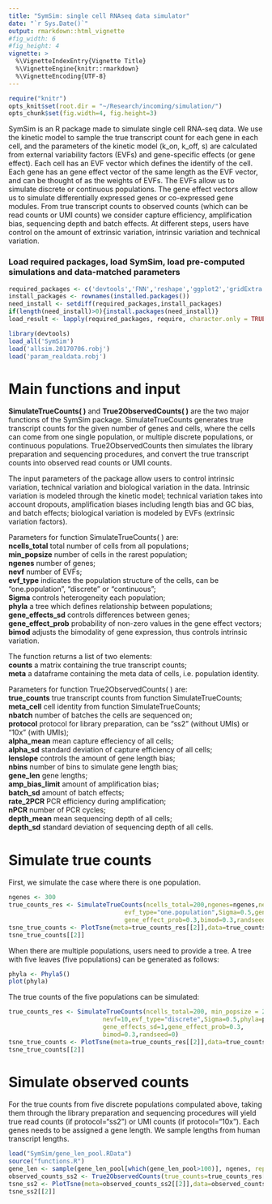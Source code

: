 ```yaml
---
title: "SymSim: single cell RNAseq data simulator"
date: "`r Sys.Date()`"
output: rmarkdown::html_vignette
#fig_width: 6 
#fig_height: 4 
vignette: >
  %\VignetteIndexEntry{Vignette Title}
  %\VignetteEngine{knitr::rmarkdown}
  %\VignetteEncoding{UTF-8}
---
```

```r
require("knitr")
opts_knit$set(root.dir = "~/Research/incoming/simulation/")
opts_chunk$set(fig.width=4, fig.height=3) 
```

SymSim is an R package made to simulate single cell RNA-seq data. We use
the kinetic model to sample the true transcript count for each gene in each
cell, and the parameters of the kinetic model (k_on, k_off, s) are calculated
from external variability factors (EVFs) and gene-specific effects (or gene
effect). Each cell has an EVF vector which defines the identify of the cell.
Each gene has an gene effect vector of the same length as the EVF vector,
and can be thought of as the weights of EVFs. The EVFs allow us to simulate
discrete or continuous populations. The gene effect vectors allow us to
simulate differentially expressed genes or co-expressed gene modules.
From true transcript counts to observed counts (which can be read counts
or UMI counts) we consider capture efficiency, amplification bias, sequencing
depth and batch effects. At different steps, users have control on the amount
of extrinsic variation, intrinsic variation and technical variation.

### Load required packages, load SymSim, load pre-computed simulations and data-matched parameters
```r
required_packages <- c('devtools','FNN','reshape','ggplot2','gridExtra','ape','MASS','Rtsne','RColorBrewer','fOptions','fBasics','timeSeries','timeDate','Biobase' )
install_packages <- rownames(installed.packages())
need_install <- setdiff(required_packages,install_packages)
if(length(need_install)>0){install.packages(need_install)}
load_result <- lapply(required_packages, require, character.only = TRUE)

library(devtools)
load_all('SymSim')
load('allsim.20170706.robj')
load('param_realdata.robj')
```

# Main functions and input

**SimulateTrueCounts( )** and **True2ObservedCounts( )** are the two major functions of the SymSim package. SimulateTrueCounts generates true transcript counts for the given number of genes and cells, where the cells can come from one single population, or multiple discrete populations, or continuous populations. True2ObservedCounts then simulates the library preparation and sequencing procedures, and convert the true transcript counts into observed read counts or UMI counts.

The input parameters of the package allow users to control intrinsic variation, technical variation and biological variation in the data. Intrinsic variation is modeled through the kinetic model; technical variation takes into account dropouts, amplification biases including length bias and GC bias, and batch effects; biological variation is modeled by EVFs (extrinsic variation factors). 

Parameters for function SimulateTrueCounts( ) are:  
**ncells_total** total number of cells from all populations;  
**min_popsize** number of cells in the rarest population;  
**ngenes** number of genes;  
**nevf** number of EVFs;  
**evf_type** indicates the population structure of the cells, can be "one.population", "discrete" or "continuous";  
**Sigma** controls heterogeneity each population;  
**phyla** a tree which defines relationship between populations;  
**gene_effects_sd** controls differences between genes;  
**gene_effect_prob** probability of non-zero values in the gene effect vectors;  
**bimod** adjusts the bimodality of gene expression, thus controls intrinsic variation.  

The function returns a list of two elements:   
**counts** a matrix containing the true transcript counts;  
**meta** a dataframe containing the meta data of cells, i.e. population identity.

Parameters for function True2ObservedCounts( ) are:  
**true_counts** true transcript counts from function SimulateTrueCounts;  
**meta_cell** cell identity from function SimulateTrueCounts;  
**nbatch** number of batches the cells are sequenced on;  
**protocol** protocol for library preparation, can be "ss2" (without UMIs) or "10x" (with UMIs);  
**alpha_mean** mean capture effeciency of all cells;  
**alpha_sd** standard deviation of capture efficiency of all cells;  
**lenslope** controls the amount of gene length bias;  
**nbins** number of bins to simulate gene length bias;  
**gene_len** gene lengths;  
**amp_bias_limit**  amount of amplification bias;  
**batch_sd** amount of batch effects;  
**rate_2PCR** PCR efficiency during amplification;   
**nPCR**  number of PCR cycles;  
**depth_mean** mean sequencing depth of all cells;  
**depth_sd** standard deviation of sequencing depth of all cells.  

# Simulate true counts
First, we simulate the case where there is one population.
```r
ngenes <- 300
true_counts_res <- SimulateTrueCounts(ncells_total=200,ngenes=ngenes,nevf=10,
                                evf_type="one.population",Sigma=0.5,gene_effects_sd=1,
                                gene_effect_prob=0.3,bimod=0.3,randseed=0)
tsne_true_counts <- PlotTsne(meta=true_counts_res[[2]],data=true_counts_res[[1]],label='pop',saving = F)
tsne_true_counts[[2]]
```

When there are multiple populations, users need to provide a tree. A tree with five leaves (five populations) can be generated as follows:
```r
phyla <- Phyla5()
plot(phyla)
```

The true counts of the five populations can be simulated:
```r
true_counts_res <- SimulateTrueCounts(ncells_total=200, min_popsize = 20, ngenes=ngenes, 
                          nevf=10,evf_type="discrete",Sigma=0.5,phyla=phyla,
                          gene_effects_sd=1,gene_effect_prob=0.3,
                          bimod=0.3,randseed=0)
tsne_true_counts <- PlotTsne(meta=true_counts_res[[2]],data=true_counts_res[[1]],label='pop',saving = F)
tsne_true_counts[[2]]
```

# Simulate observed counts
For the true counts from five discrete populations compulated above, taking them through the library preparation and sequencing procedures will yield true read counts (if protocol="ss2") or UMI counts (if protocol="10x"). Each genes needs to be assigned a gene length. We sample lengths from human transcript lengths.
```r
load("SymSim/gene_len_pool.RData")
source("functions.R")
gene_len <- sample(gene_len_pool[which(gene_len_pool>100)], ngenes, replace = FALSE)
observed_counts_ss2 <- True2ObservedCounts(true_counts=true_counts_res[[1]], meta_cell=true_counts_res[[2]], nbatch=1, protocol="ss2", alpha_mean=0.1, alpha_sd=0.02, lenslope=0.01, nbins=20, gene_len=gene_len, amp_bias_limit=c(-0.2,0.2), batch_sd=0.5, epsilon=0.05, rate_2PCR=0.8, nPCR=16, depth_mean=500000, depth_sd=1000, randseed=0)
tsne_ss2 <- PlotTsne(meta=observed_counts_ss2[[2]],data=observed_counts_ss2[[1]],label='pop',saving = F)
tsne_ss2[[2]]
```

